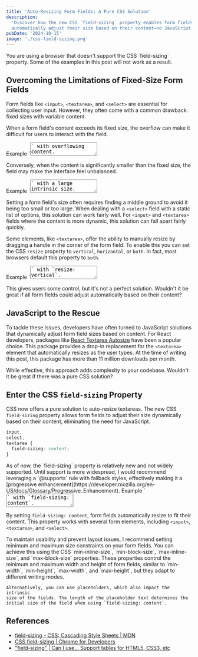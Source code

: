 ```yaml
---
title: 'Auto-Resizing Form Fields: A Pure CSS Solution'
description:
  'Discover how the new CSS `field-sizing` property enables form fields to
  automatically adjust their size based on their content—no JavaScript required.'
pubDate: '2024-10-15'
image: './css-field-sizing.png'
---
```



<Alert class="supports-field-sizing-content:hidden" variant="warning">
  You are using a browser that doesn't support the CSS `field-sizing` property.
  Some of the examples in this post will not work as a result.
</Alert>

## Overcoming the Limitations of Fixed-Size Form Fields

Form fields like `<input>`, `<textarea>`, and `<select>` are essential for
collecting user input. However, they often come with a common drawback: fixed
sizes with variable content.

When a form field's content exceeds its fixed size, the overflow can make it
difficult for users to interact with the field.

<label class="font-semibold text-zinc-950 dark:text-zinc-50">
  Example `<textarea>` with overflowing content.
  <textarea
    class:list={[
      'block w-full px-4 py-3 resize-none max-block-size-[10lh]',
      'bg-white/5 text-zinc-950 dark:text-zinc-50 font-normal',
      'rounded border border-zinc-300 dark:border-zinc-700',
      'placeholder:text-zinc-700 dark:placeholder:text-zinc-300',
      'focus-visible:outline-offset-2 focus-visible:outline-blue-600 dark:focus-visible:outline-blue-400',
    ]}
    placeholder="Type here..."
  >
    {`Lorem ipsum dolor sit amet, consectetur adipiscing elit, sed do eiusmod
tempor incididunt ut labore et dolore magna aliqua. Ut enim ad minim veniam,
quis nostrud exercitation ullamco laboris nisi ut aliquip ex ea commodo
consequat. Duis aute irure dolor in reprehenderit in voluptate velit esse
cillum dolore eu fugiat nulla pariatur.`}
  </textarea>
</label>

Conversely, when the content is significantly smaller than the fixed size, the
field may make the interface feel unbalanced.

<label class="font-semibold text-zinc-950 dark:text-zinc-50">
  Example `<textarea>` with a large intrinsic size.
  <textarea
    class:list={[
      'block w-full px-4 py-3 resize-none block-size-[10lh]',
      'bg-white/5 text-zinc-950 dark:text-zinc-50 font-normal',
      'rounded border border-zinc-300 dark:border-zinc-700',
      'placeholder:text-zinc-700 dark:placeholder:text-zinc-300',
      'focus-visible:outline-offset-2 focus-visible:outline-blue-600 dark:focus-visible:outline-blue-400',
    ]}
    placeholder="Type here..."
  >
    {`Lorem ipsum dolor sit amet, consectetur adipiscing elit, sed do eiusmod
tempor incididunt ut labore et dolore magna aliqua. Ut enim ad minim veniam,
quis nostrud exercitation ullamco laboris nisi ut aliquip ex ea commodo
consequat. Duis aute irure dolor in reprehenderit in voluptate velit esse
cillum dolore eu fugiat nulla pariatur.`}
  </textarea>
</label>

Setting a form field's size often requires finding a middle ground to avoid it
being too small or too large. When dealing with a `<select>` field with a static
list of options, this solution can work fairly well. For `<input>` and
`<textarea>` fields where the content is more dynamic, this solution can fall
apart fairly quickly.

Some elements, like `<textarea>`, offer the ability to manually resize by
dragging a handle in the corner of the form field. To enable this you can set
the CSS `resize` property to `vertical`, `horizontal`, or `both`. In fact, most
browsers default this property to `both`.

<label class="font-semibold text-zinc-950 dark:text-zinc-50">
  Example `<textarea>` with `resize: vertical`.
  <textarea
    class:list={[
      'block w-full px-4 py-3 resize-y max-block-size-[10lh]',
      'bg-white/5 text-zinc-950 dark:text-zinc-50 font-normal',
      'rounded border border-zinc-300 dark:border-zinc-700',
      'placeholder:text-zinc-700 dark:placeholder:text-zinc-300',
      'focus-visible:outline-offset-2 focus-visible:outline-blue-600 dark:focus-visible:outline-blue-400',
    ]}
    placeholder="Type here..."
  >
    {`Lorem ipsum dolor sit amet, consectetur adipiscing elit, sed do eiusmod
tempor incididunt ut labore et dolore magna aliqua. Ut enim ad minim veniam,
quis nostrud exercitation ullamco laboris nisi ut aliquip ex ea commodo
consequat. Duis aute irure dolor in reprehenderit in voluptate velit esse
cillum dolore eu fugiat nulla pariatur.`}
  </textarea>
</label>

This gives users some control, but it's not a perfect solution. Wouldn't it be
great if all form fields could adjust automatically based on their content?

## JavaScript to the Rescue

To tackle these issues, developers have often turned to JavaScript solutions
that dynamically adjust form field sizes based on content. For React developers,
packages like
[React Textarea Autosize](https://github.com/Andarist/react-textarea-autosize)
have been a popular choice. This package provides a drop-in replacement for the
`<textarea>` element that automatically resizes as the user types. At the time
of writing this post, this package has more than 11 million downloads per month.

While effective, this approach adds complexity to your codebase. Wouldn't it be
great if there was a pure CSS solution?

## Enter the CSS `field-sizing` Property

CSS now offers a pure solution to auto-resize textareas. The new CSS
`field-sizing` property allows form fields to adjust their size dynamically
based on their content, eliminating the need for JavaScript.

```css
input,
select,
textarea {
  field-sizing: content;
}
```

<Alert variant="warning">
  As of now, the `field-sizing` property is relatively new and not widely
  supported. Until support is more widespread, I would recommend leveraging a
  `@supports` rule with fallback styles, effectively making it a [progressive
  enhancement](https://developer.mozilla.org/en-US/docs/Glossary/Progressive_Enhancement).
</Alert>

<label class="font-semibold text-zinc-950 dark:text-zinc-50">
  Example `<textarea>` with `field-sizing: content`.
  <textarea
    class:list={[
      'block w-full px-4 py-3 resize-y max-block-size-[10lh]',
      'bg-white/5 text-zinc-950 dark:text-zinc-50 font-normal',
      'rounded border border-zinc-300 dark:border-zinc-700',
      'placeholder:text-zinc-700 dark:placeholder:text-zinc-300',
      'focus-visible:outline-offset-2 focus-visible:outline-blue-600 dark:focus-visible:outline-blue-400',
      'supports-field-sizing-content:resize-none supports-field-sizing-content:field-sizing-content',
    ]}
    placeholder="Type here..."
  >
    {`Lorem ipsum dolor sit amet, consectetur adipiscing elit, sed do eiusmod
tempor incididunt ut labore et dolore magna aliqua. Ut enim ad minim veniam,
quis nostrud exercitation ullamco laboris nisi ut aliquip ex ea commodo
consequat. Duis aute irure dolor in reprehenderit in voluptate velit esse
cillum dolore eu fugiat nulla pariatur.`}
  </textarea>
</label>

By setting `field-sizing: content`, form fields automatically resize to fit
their content. This property works with several form elements, including
`<input>`, `<textarea>`, and `<select>`.

<Alert variant="info">
    To maintain usability and prevent layout issues, I recommend setting minimum
    and maximum size constraints on your form fields. You can achieve this using
    the CSS `min-inline-size`, `min-block-size`, `max-inline-size`, and
    `max-block-size` properties. These properties control the minimum and
    maximum width and height of form fields, similar to `min-width`,
    `min-height`, `max-width`, and `max-height`, but they adapt to different
    writing modes.

    Alternatively, you can use placeholders, which also impact the intrinsic
    size of the fields. The length of the placeholder text determines the
    initial size of the field when using `field-sizing: content`.

</Alert>

## References

- [field-sizing - CSS: Cascading Style Sheets | MDN](https://developer.mozilla.org/en-US/docs/Web/CSS/field-sizing)
- [CSS field-sizing | Chrome for Developers](https://developer.chrome.com/docs/css-ui/css-field-sizing)
- ["field-sizing" | Can I use... Support tables for HTML5, CSS3, etc](https://caniuse.com/?search=field-sizing)

